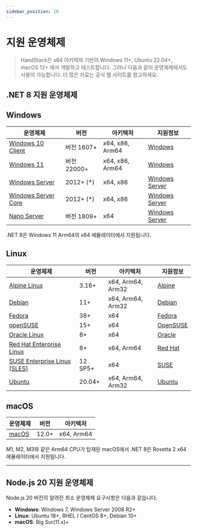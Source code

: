 ```yaml
---
sidebar_position: 10
---
```


# 지원 운영체제

> HandStack은 x64 아키텍처 기반의 Windows 11+, Ubuntu 22.04+, macOS 12+ 에서 개발하고 테스트합니다. 그러나 다음과 같이 운영체제에서도 사용이 가능합니다. 더 많은 자료는 공식 웹 사이트를 참고하세요.

## .NET 8 지원 운영체제

## Windows

|운영체제|버전|아키텍처|지원정보|
|---|---|---|---|
|[Windows 10 Client][Windows-client]|버전 1607+|x64, x86, Arm64|[Windows][Windows-lifecycle]|
|[Windows 11][Windows-client]|버전 22000+|x64, x86, Arm64|[Windows][Windows-lifecycle]|
|[Windows Server][Windows-Server]|2012+ (*)|x64, x86|[Windows Server][Windows-Server-lifecycle]|
|[Windows Server Core][Windows-Server]|2012+ (*)|x64, x86|[Windows Server][Windows-Server-lifecycle]|
|[Nano Server][Nano-Server]|버전 1809+|x64|[Windows Server][Windows-Server-lifecycle]|

[Windows-client]: https://www.microsoft.com/windows/
[Windows-lifecycle]: https://support.microsoft.com/help/13853/windows-lifecycle-fact-sheet
[win-client-docker]: https://hub.docker.com/_/microsoft-windows
[Windows-Server-lifecycle]: https://learn.microsoft.com/windows-server/get-started/windows-server-release-info
[Nano-Server]: https://learn.microsoft.com/windows-server/get-started/getting-started-with-nano-server
[Windows-Server]: https://learn.microsoft.com/windows-server/

.NET 8은 Windows 11 Arm64의 x64 에뮬레이터에서 지원됩니다.

## Linux

|운영체제|버전|아키텍처|지원정보|
|---|---|---|---|
|[Alpine Linux][Alpine]|3.16+|x64, Arm64, Arm32|[Alpine][Alpine-lifecycle]|
|[Debian][Debian]|11+|x64, Arm64, Arm32|[Debian][Debian-lifecycle]|
|[Fedora][Fedora]|38+|x64|[Fedora][Fedora-lifecycle]|
|[openSUSE][OpenSUSE]|15+|x64|[OpenSUSE][OpenSUSE-lifecycle]|
|[Oracle Linux][Oracle-Linux]|8+|x64|[Oracle][Oracle-lifecycle]|
|[Red Hat Enterprise Linux][RHEL]|8+|x64, Arm64|[Red Hat][RHEL-lifecycle]|
|[SUSE Enterprise Linux (SLES)][SLES]|12 SP5+|x64|[SUSE][SLES-lifecycle]|
|[Ubuntu][Ubuntu]|20.04+|x64, Arm64, Arm32 |[Ubuntu][Ubuntu-lifecycle]|

[Alpine]: https://alpinelinux.org/
[Alpine-lifecycle]: https://alpinelinux.org/releases/
[CentOS]: https://www.centos.org/
[CentOS-lifecycle]:https://wiki.centos.org/FAQ/General
[CentOS-docker]: https://hub.docker.com/_/centos
[CentOS-pm]: https://learn.microsoft.com/dotnet/core/install/linux-package-manager-centos8
[Debian]: https://www.debian.org/
[Debian-lifecycle]: https://wiki.debian.org/DebianReleases
[Debian-pm]: https://learn.microsoft.com/dotnet/core/install/linux-package-manager-debian10
[Fedora]: https://getfedora.org/
[Fedora-lifecycle]: https://fedoraproject.org/wiki/End_of_life
[Fedora-docker]: https://hub.docker.com/_/fedora
[Fedora-msft-pm]: https://learn.microsoft.com/dotnet/core/install/linux-package-manager-fedora32
[Fedora-pm]: https://fedoraproject.org/wiki/DotNet
[OpenSUSE]: https://opensuse.org/
[OpenSUSE-lifecycle]: https://en.opensuse.org/Lifetime
[OpenSUSE-docker]: https://hub.docker.com/r/opensuse/leap
[OpenSUSE-pm]: https://learn.microsoft.com/dotnet/core/install/linux-package-manager-opensuse15
[Oracle-Linux]: https://www.oracle.com/linux/
[Oracle-Lifecycle]: https://www.oracle.com/a/ocom/docs/elsp-lifetime-069338.pdf
[RHEL]: https://www.redhat.com/en/technologies/linux-platforms/enterprise-linux
[RHEL-lifecycle]: https://access.redhat.com/support/policy/updates/errata/
[RHEL-msft-pm]: https://learn.microsoft.com/dotnet/core/install/linux-package-manager-rhel8
[RHEL-pm]: https://access.redhat.com/documentation/en-us/red_hat_enterprise_linux/8/html/developing_.net_applications_in_rhel_8/using-net-core-on-rhel_gsg#installing-net-core_gsg
[SLES]: https://www.suse.com/products/server/
[SLES-lifecycle]: https://www.suse.com/lifecycle/
[SLES-pm]: https://learn.microsoft.com/dotnet/core/install/linux-package-manager-sles15
[Ubuntu]: https://ubuntu.com/
[Ubuntu-lifecycle]: https://wiki.ubuntu.com/Releases
[Ubuntu-pm]: https://learn.microsoft.com/dotnet/core/install/linux-package-manager-ubuntu-2004
[glibc]: https://www.gnu.org/software/libc/
[musl]: https://musl.libc.org/

## macOS

|운영체제|버전|아키텍처|
|---|---|---|
|[macOS][macOS]|12.0+|x64, Arm64|

M1, M2, M3와 같은 Arm64 CPU가 탑재된 macOS에서 .NET 8은 Rosetta 2 x64 에뮬레이터에서 지원됩니다.

[macOS]: https://support.apple.com/macos

---

## Node.js 20 지원 운영체제

Node.js 20 버전의 알려진 최소 운영체제 요구사항은 다음과 같습니다.

- **Windows**: Windows 7, Windows Server 2008 R2+
- **Linux**: Ubuntu 18+, RHEL / CentOS 8+, Debian 10+
- **macOS**: Big Sur(11.x)+
